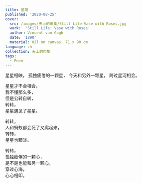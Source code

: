 ---
title: 星期
published: '2020-08-25'
cover:
  src: /images/天上的市集/Still Life-Vase with Roses.jpg
  work:  'Still Life: Vase with Roses'
  author: Vincent van Gogh
  date: '1890'
  material: Oil on canvas, 71 x 90 cm
language: zh
collection: 天上的市集
tags:
  - Poem
---

<section className="flex-center">
<section>
星星相映，  
孤独疲倦的一颗星，  
今天和另外一颗星，  
跨过星河相会。

星星才不会相会，  
我不懂那么多，  
但是公转自转，  
转转，  
星星遇见了星星。

转转，  
人和蚂蚁都会死了又爬起来，  
转转，  
星星也黯淡。

转转，  
孤独疲倦的一颗心，  
是不是也能和另一颗心，  
穿过心海，  
心心相印。

</section>
</section>
